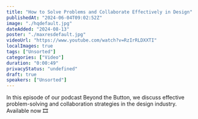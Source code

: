 ```yaml
---
title: "How to Solve Problems and Collaborate Effectively in Design"
publishedAt: "2024-06-04T09:02:52Z"
image: "./hqdefault.jpg"
dateAdded: "2024-08-13"
poster: "./maxresdefault.jpg"
videoUrl: "https://www.youtube.com/watch?v=RzIrRLDXXTI"
localImages: true
tags: ["Unsorted"]
categories: ["Video"]
duration: "0:00:49"
privacyStatus: "undefined"
draft: true
speakers: ["Unsorted"]
---
```

In this episode of our podcast Beyond the Button, we discuss effective problem-solving and collaboration strategies in the design industry. 
Available now 🎞️
